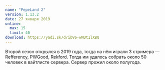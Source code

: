 ```yaml
---
name: "PepeLand 2"
version: 1.13.2
date: 27 января 2019
online:
  max: 15
  limit: 40
download: https://yadi.sk/d/ibV6-wNUtIlXBQ
---
```


Второй сезон открылся в 2019 года, тогда на нём играли 3 стримера — Refferency, PWGood, Rekford.
Тогда им удалось собрать около 50 человек в вайтлисте сервера.
Сервер прожил около полугода.
